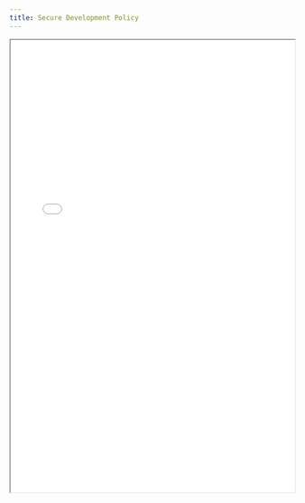```yaml
---
title: Secure Development Policy
---
```


<iframe
  src="/files/compliance/policies/secure-development-policy-bsi_EN.pdf"
  width="100%"
  height="800px"
  style={{ border: '1px solid #ccc', borderRadius: '8px' }}
  title="Secure Development Policy"
/>